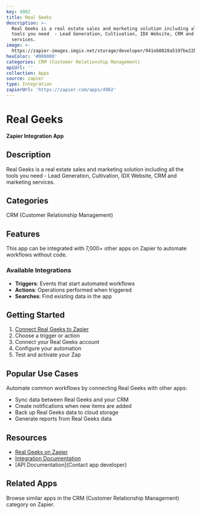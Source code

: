 ```yaml
---
key: 4982
title: Real Geeks
description: >-
  Real Geeks is a real estate sales and marketing solution including all the
  tools you need  - Lead Generation, Cultivation, IDX Website, CRM and marketing
  services.
image: >-
  https://zapier-images.imgix.net/storage/developer/941eb0828a5197be22b2c0eabb0100c4.png?auto=format%2Ccompress&ixlib=python-3.0.0&q=50
hexColor: '#000000'
categories: CRM (Customer Relationship Management)
apiUrl: ''
collection: Apps
source: zapier
type: Integration
zapierUrl: 'https://zapier.com/apps/4982'
---
```

# Real Geeks

**Zapier Integration App**

## Description

Real Geeks is a real estate sales and marketing solution including all the tools you need  - Lead Generation, Cultivation, IDX Website, CRM and marketing services.

## Categories

CRM (Customer Relationship Management)

## Features

This app can be integrated with 7,000+ other apps on Zapier to automate workflows without code.

### Available Integrations

- **Triggers**: Events that start automated workflows
- **Actions**: Operations performed when triggered
- **Searches**: Find existing data in the app

## Getting Started

1. [Connect Real Geeks to Zapier](https://zapier.com/apps/4982)
2. Choose a trigger or action
3. Connect your Real Geeks account
4. Configure your automation
5. Test and activate your Zap

## Popular Use Cases

Automate common workflows by connecting Real Geeks with other apps:

- Sync data between Real Geeks and your CRM
- Create notifications when new items are added
- Back up Real Geeks data to cloud storage
- Generate reports from Real Geeks data

## Resources

- [Real Geeks on Zapier](https://zapier.com/apps/4982)
- [Integration Documentation](https://zapier.com/apps/4982/integrations)
- [API Documentation](Contact app developer)

## Related Apps

Browse similar apps in the CRM (Customer Relationship Management) category on Zapier.
